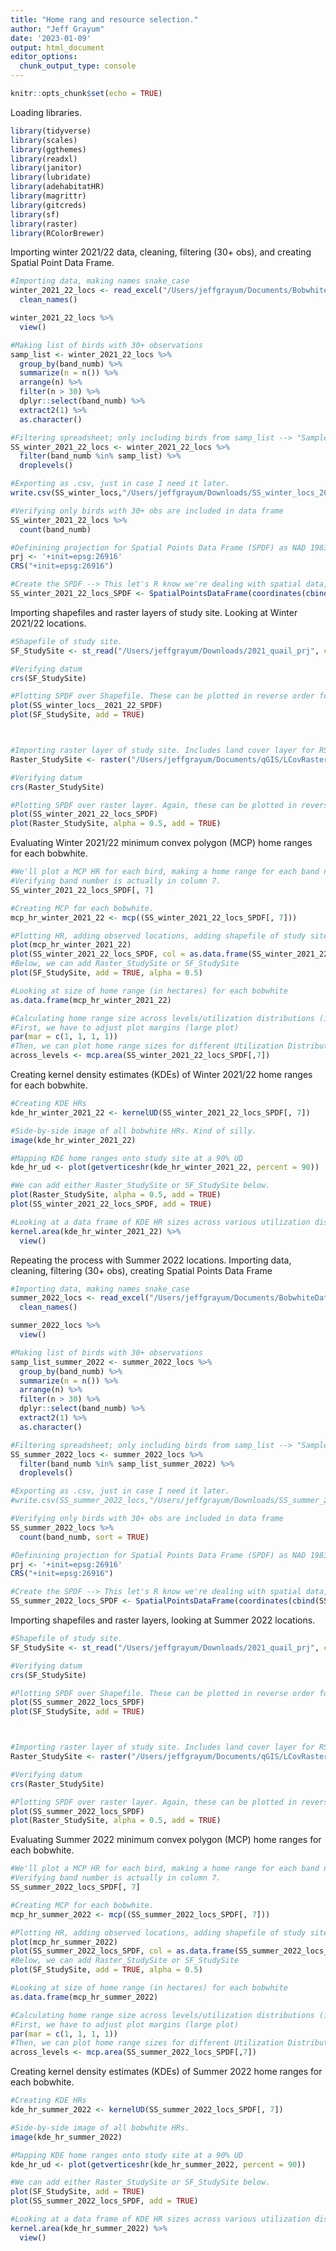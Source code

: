 ```yaml
---
title: "Home rang and resource selection."
author: "Jeff Grayum"
date: '2023-01-09'
output: html_document
editor_options: 
  chunk_output_type: console
---
```


```r
knitr::opts_chunk$set(echo = TRUE)
```

Loading libraries.
```r
library(tidyverse)
library(scales)
library(ggthemes)
library(readxl)
library(janitor)
library(lubridate)
library(adehabitatHR)
library(magrittr)
library(gitcreds)
library(sf)
library(raster)
library(RColorBrewer)
```

Importing winter 2021/22 data, cleaning, filtering (30+ obs), and creating Spatial Point Data Frame.
```r
#Importing data, making names snake_case
winter_2021_22_locs <- read_excel("/Users/jeffgrayum/Documents/BobwhiteData/BobwhiteData 2/All_Winter_Locs_Oct_2021_Traps.xlsx") %>%
  clean_names()

winter_2021_22_locs %>%
  view()

#Making list of birds with 30+ observations
samp_list <- winter_2021_22_locs %>%
  group_by(band_numb) %>%
  summarize(n = n()) %>%
  arrange(n) %>%
  filter(n > 30) %>%
  dplyr::select(band_numb) %>%
  extract2(1) %>%
  as.character() 

#Filtering spreadsheet; only including birds from samp_list --> "SampleSize_winter_locs" 
SS_winter_2021_22_locs <- winter_2021_22_locs %>%
  filter(band_numb %in% samp_list) %>%
  droplevels()

#Exporting as .csv, just in case I need it later.
write.csv(SS_winter_locs,"/Users/jeffgrayum/Downloads/SS_winter_locs_2021_22.csv", row.names = FALSE)

#Verifying only birds with 30+ obs are included in data frame
SS_winter_2021_22_locs %>%
  count(band_numb)

#Definining projection for Spatial Points Data Frame (SPDF) as NAD 1983 16N 
prj <- '+init=epsg:26916'
CRS("+init=epsg:26916")

#Create the SPDF --> This let's R know we're dealing with spatial data, and associates coordinates with all obs in the row. My coords are stored in columns "easting" and "northing".
SS_winter_2021_22_locs_SPDF <- SpatialPointsDataFrame(coordinates(cbind(SS_winter_2021_22_locs$easting, SS_winter_2021_22_locs$northing)), data = SS_winter_2021_22_locs, proj4string = CRS(prj))
```

Importing shapefiles and raster layers of study site. Looking at Winter 2021/22 locations.
```r
#Shapefile of study site.
SF_StudySite <- st_read("/Users/jeffgrayum/Downloads/2021_quail_prj", crs = "+init=epsg:26916")

#Verifying datum
crs(SF_StudySite)

#Plotting SPDF over Shapefile. These can be plotted in reverse order for view of entire study site.
plot(SS_winter_locs__2021_22_SPDF)
plot(SF_StudySite, add = TRUE)



#Importing raster layer of study site. Includes land cover layer for RSF.
Raster_StudySite <- raster("/Users/jeffgrayum/Documents/qGIS/LCovRaster.tiff", crs = "+init=epsg:26916")

#Verifying datum
crs(Raster_StudySite)

#Plotting SPDF over raster layer. Again, these can be plotted in reverse order for view of entire study site.
plot(SS_winter_2021_22_locs_SPDF)
plot(Raster_StudySite, alpha = 0.5, add = TRUE)
```

Evaluating Winter 2021/22 minimum convex polygon (MCP) home ranges for each bobwhite.
```r
#We'll plot a MCP HR for each bird, making a home range for each band number (stored in column 7) [, 7] 
#Verifying band number is actually in column 7.
SS_winter_2021_22_locs_SPDF[, 7]

#Creating MCP for each bobwhite.
mcp_hr_winter_2021_22 <- mcp((SS_winter_2021_22_locs_SPDF[, 7]))

#Plotting HR, adding observed locations, adding shapefile of study site.
plot(mcp_hr_winter_2021_22)
plot(SS_winter_2021_22_locs_SPDF, col = as.data.frame(SS_winter_2021_22_locs_SPDF)[,7], add = TRUE)
#Below, we can add Raster_StudySite or SF_StudySite
plot(SF_StudySite, add = TRUE, alpha = 0.5)

#Looking at size of home range (in hectares) for each bobwhite
as.data.frame(mcp_hr_winter_2021_22)

#Calculating home range size across levels/utilization distributions (i.e., 50%, 90%)
#First, we have to adjust plot margins (large plot)
par(mar = c(1, 1, 1, 1))
#Then, we can plot home range sizes for different Utilization Distributions
across_levels <- mcp.area(SS_winter_2021_22_locs_SPDF[,7])
```

Creating kernel density estimates (KDEs) of Winter 2021/22 home ranges for each bobwhite.
```r
#Creating KDE HRs
kde_hr_winter_2021_22 <- kernelUD(SS_winter_2021_22_locs_SPDF[, 7])

#Side-by-side image of all bobwhite HRs. Kind of silly.
image(kde_hr_winter_2021_22)

#Mapping KDE home ranges onto study site at a 90% UD
kde_hr_ud <- plot(getverticeshr(kde_hr_winter_2021_22, percent = 90))

#We can add either Raster_StudySite or SF_StudySite below.
plot(Raster_StudySite, alpha = 0.5, add = TRUE)
plot(SS_winter_2021_22_locs_SPDF, add = TRUE)

#Looking at a data frame of KDE HR sizes across various utilization distributions (e.g, 50%, 90%)
kernel.area(kde_hr_winter_2021_22) %>%
  view()
```


Repeating the process with Summer 2022 locations.
Importing data, cleaning, filtering (30+ obs), creating Spatial Points Data Frame
```r
#Importing data, making names snake_case
summer_2022_locs <- read_excel("/Users/jeffgrayum/Documents/BobwhiteData/ALL_LOCS_SUMMER_2022.xlsx") %>%
  clean_names()

summer_2022_locs %>%
  view()

#Making list of birds with 30+ observations
samp_list_summer_2022 <- summer_2022_locs %>%
  group_by(band_numb) %>%
  summarize(n = n()) %>%
  arrange(n) %>%
  filter(n > 30) %>%
  dplyr::select(band_numb) %>%
  extract2(1) %>%
  as.character() 

#Filtering spreadsheet; only including birds from samp_list --> "SampleSize_winter_locs" 
SS_summer_2022_locs <- summer_2022_locs %>%
  filter(band_numb %in% samp_list_summer_2022) %>%
  droplevels()

#Exporting as .csv, just in case I need it later.
#write.csv(SS_summer_2022_locs,"/Users/jeffgrayum/Downloads/SS_summer_2022_locs.csv", row.names = FALSE)

#Verifying only birds with 30+ obs are included in data frame
SS_summer_2022_locs %>%
  count(band_numb, sort = TRUE)

#Definining projection for Spatial Points Data Frame (SPDF) as NAD 1983 16N 
prj <- '+init=epsg:26916'
CRS("+init=epsg:26916")

#Create the SPDF --> This let's R know we're dealing with spatial data, and associates coordinates with all obs in the row. My coords are stored in columns "easting" and "northing".
SS_summer_2022_locs_SPDF <- SpatialPointsDataFrame(coordinates(cbind(SS_summer_2022_locs$easting, SS_summer_2022_locs$northing)), data = SS_summer_2022_locs, proj4string = CRS(prj))
```

Importing shapefiles and raster layers, looking at Summer 2022 locations.
```r
#Shapefile of study site.
SF_StudySite <- st_read("/Users/jeffgrayum/Downloads/2021_quail_prj", crs = "+init=epsg:26916")

#Verifying datum
crs(SF_StudySite)

#Plotting SPDF over Shapefile. These can be plotted in reverse order for view of entire study site.
plot(SS_summer_2022_locs_SPDF)
plot(SF_StudySite, add = TRUE)



#Importing raster layer of study site. Includes land cover layer for RSF.
Raster_StudySite <- raster("/Users/jeffgrayum/Documents/qGIS/LCovRaster.tiff", crs = "+init=epsg:26916")

#Verifying datum
crs(Raster_StudySite)

#Plotting SPDF over raster layer. Again, these can be plotted in reverse order for view of entire study site.
plot(SS_summer_2022_locs_SPDF)
plot(Raster_StudySite, alpha = 0.5, add = TRUE)
```

Evaluating Summer 2022 minimum convex polygon (MCP) home ranges for each bobwhite.
```r
#We'll plot a MCP HR for each bird, making a home range for each band number (stored in column 7) [, 7] 
#Verifying band number is actually in column 7.
SS_summer_2022_locs_SPDF[, 7]

#Creating MCP for each bobwhite.
mcp_hr_summer_2022 <- mcp((SS_summer_2022_locs_SPDF[, 7]))

#Plotting HR, adding observed locations, adding shapefile of study site.
plot(mcp_hr_summer_2022)
plot(SS_summer_2022_locs_SPDF, col = as.data.frame(SS_summer_2022_locs_SPDF)[,7], add = TRUE)
#Below, we can add Raster_StudySite or SF_StudySite
plot(SF_StudySite, add = TRUE, alpha = 0.5)

#Looking at size of home range (in hectares) for each bobwhite
as.data.frame(mcp_hr_summer_2022)

#Calculating home range size across levels/utilization distributions (i.e., 50%, 90%)
#First, we have to adjust plot margins (large plot)
par(mar = c(1, 1, 1, 1))
#Then, we can plot home range sizes for different Utilization Distributions
across_levels <- mcp.area(SS_summer_2022_locs_SPDF[,7])
```

Creating kernel density estimates (KDEs) of Summer 2022 home ranges for each bobwhite.
```r
#Creating KDE HRs
kde_hr_summer_2022 <- kernelUD(SS_summer_2022_locs_SPDF[, 7])

#Side-by-side image of all bobwhite HRs.
image(kde_hr_summer_2022)

#Mapping KDE home ranges onto study site at a 90% UD
kde_hr_ud <- plot(getverticeshr(kde_hr_summer_2022, percent = 90))

#We can add either Raster_StudySite or SF_StudySite below.
plot(SF_StudySite, add = TRUE)
plot(SS_summer_2022_locs_SPDF, add = TRUE)

#Looking at a data frame of KDE HR sizes across various utilization distributions (e.g, 50%, 90%)
kernel.area(kde_hr_summer_2022) %>%
  view()
```




